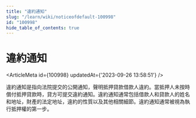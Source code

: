 ```yaml
---
title: "違約通知"
slug: "/learn/wiki/noticeofdefault-100998"
id: "100998"
hide_table_of_contents: true
---
```



# 違約通知

<ArticleMeta id={100998} updatedAt={'2023-09-26 13:58:51'} />
<div className='border-solid border-b border-t-0 my-4 border-[var(--ifm-color-gray-300)]' />

違約通知是指向法院提交的公開通知，聲明抵押貸款借款人違約。當抵押人未按時償付抵押貸款時，貸方可提交違約通知。違約通知通常包括借款人和貸款人的姓名和地址，財產的法定地址，違約的性質以及其他相關細節。違約通知通常被視為執行抵押權的第一步。
